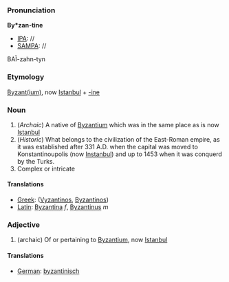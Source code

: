 ===Pronunciation===

'''By*zan-tine'''
*[[IPA]]: //
*[[SAMPA]]: //
BA&Iuml;-zahn-tyn
===Etymology===

[[Byzantium|Byzant(ium)]], now [[Istanbul]] + [[-ine]]
=== Noun ===

#(''Archaic'') A native of [[Byzantium]] which was in the same place as is now [[Istanbul]]
#(''Historic'') What belongs to the civilization of the East-Roman empire, as it was established after 331 A.D. when the capital was moved to Konstantinoupolis (now [[Instanbul]]) and up to 1453 when it was conquerd by the Turks.
# Complex or intricate

====Translations====

*[[Greek]]: ([[Vyzantinos]], [[Byzantinos]])
*[[Latin]]: [[Byzantina]] ''f'', [[Byzantinus]] ''m''

===Adjective===
#(archaic) Of or pertaining to [[Byzantium]], now [[Istanbul]]

====Translations====

*[[German]]: [[byzantinisch]]